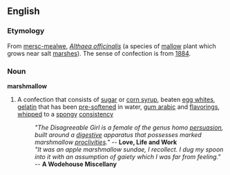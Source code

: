 ==English==

===Etymology===
From {{OE.}} [[mersc-mealwe]], ''[[w:Althaea officinalis|Althaea officinalis]]'' (a species of [[mallow]] plant which grows near salt [[marsh]]es). The sense of confection is from [[w:1884|1884]].


===Noun===
'''marshmallow''' {{wikipedia}}
#A confection that consists of [[sugar]] or [[corn syrup]], beaten [[egg white]]s, [[gelatin]] that has been [[pre-soften]]ed in water, [[gum arabic]] and [[flavoring]]s, [[whip]]ped to a [[spongy]] [[consistency]]
#: ''"The Disagreeable Girl is a female of the genus homo [[persuasion]], built around a [[digestive]] apparatus that possesses marked marshmallow [[proclivity|proclivities]]."'' -- '''Love, Life and Work'''
#: ''"It was an apple marshmallow sundae, I recollect. I dug my spoon into it with an assumption of gaiety which I was far from feeling."'' -- '''A Wodehouse Miscellany'''